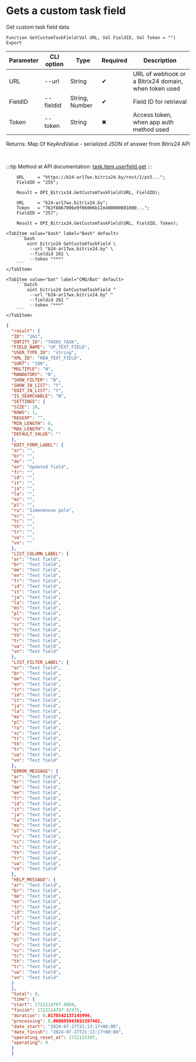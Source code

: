 ﻿---
sidebar_position: 4
---


# Gets a custom task field
 Get custom task field data



`Function GetCustomTaskField(Val URL, Val FieldID, Val Token = "") Export`

  | Parameter | CLI option | Type | Required | Description |
  |-|-|-|-|-|
  | URL | --url | String | &#x2714; | URL of webhook or a Bitrix24 domain, when token used |
  | FieldID | --fieldid | String, Number | &#x2714; | Field ID for retrieval |
  | Token | --token | String | &#x2716; | Access token, when app auth method used |

  
  Returns:  Map Of KeyAndValue - serialized JSON of answer from Bitrix24 API

<br/>

:::tip
Method at API documentation: [task.item.userfield.get](https://dev.1c-bitrix.ru/rest_help/tasks/task/userfield/get.php)
:::
<br/>



```bsl title="1C:Enterprise/OneScript code example"
    URL     = "https://b24-ar17wx.bitrix24.by/rest/1/ps5...";
    FieldID = "255";

    Result = OPI_Bitrix24.GetCustomTaskField(URL, FieldID);

    URL     = "b24-ar17wx.bitrix24.by";
    Token   = "762f8067006e9f06006b12e400000001000...";
    FieldID = "257";

    Result = OPI_Bitrix24.GetCustomTaskField(URL, FieldID, Token);
```
 

 <Tabs>
  
    <TabItem value="bash" label="Bash" default>
        ```bash
            oint bitrix24 GetCustomTaskField \
             --url "b24-ar17wx.bitrix24.by" \
             --fieldid 261 \
             --token "***"
        ```
    </TabItem>
  
    <TabItem value="bat" label="CMD/Bat" default>
        ```batch
            oint bitrix24 GetCustomTaskField ^
             --url "b24-ar17wx.bitrix24.by" ^
             --fieldid 261 ^
             --token "***"
        ```
    </TabItem>
</Tabs>


```json title="Result"
{
  "result": {
  "ID": "261",
  "ENTITY_ID": "TASKS_TASK",
  "FIELD_NAME": "UF_TEXT_FIELD",
  "USER_TYPE_ID": "string",
  "XML_ID": "NEW_TEXT_FIELD",
  "SORT": "100",
  "MULTIPLE": "N",
  "MANDATORY": "N",
  "SHOW_FILTER": "N",
  "SHOW_IN_LIST": "Y",
  "EDIT_IN_LIST": "Y",
  "IS_SEARCHABLE": "N",
  "SETTINGS": {
  "SIZE": 20,
  "ROWS": 1,
  "REGEXP": "",
  "MIN_LENGTH": 0,
  "MAX_LENGTH": 0,
  "DEFAULT_VALUE": ""
  },
  "EDIT_FORM_LABEL": {
  "ar": "",
  "br": "",
  "de": "",
  "en": "Updated field",
  "fr": "",
  "id": "",
  "it": "",
  "ja": "",
  "la": "",
  "ms": "",
  "pl": "",
  "ru": "Izmenennoe pole",
  "sc": "",
  "tc": "",
  "th": "",
  "tr": "",
  "ua": "",
  "vn": ""
  },
  "LIST_COLUMN_LABEL": {
  "ar": "Text field",
  "br": "Text field",
  "de": "Text field",
  "en": "Text field",
  "fr": "Text field",
  "id": "Text field",
  "it": "Text field",
  "ja": "Text field",
  "la": "Text field",
  "ms": "Text field",
  "pl": "Text field",
  "ru": "Text field",
  "sc": "Text field",
  "tc": "Text field",
  "th": "Text field",
  "tr": "Text field",
  "ua": "Text field",
  "vn": "Text field"
  },
  "LIST_FILTER_LABEL": {
  "ar": "Text field",
  "br": "Text field",
  "de": "Text field",
  "en": "Text field",
  "fr": "Text field",
  "id": "Text field",
  "it": "Text field",
  "ja": "Text field",
  "la": "Text field",
  "ms": "Text field",
  "pl": "Text field",
  "ru": "Text field",
  "sc": "Text field",
  "tc": "Text field",
  "th": "Text field",
  "tr": "Text field",
  "ua": "Text field",
  "vn": "Text field"
  },
  "ERROR_MESSAGE": {
  "ar": "Text field",
  "br": "Text field",
  "de": "Text field",
  "en": "Text field",
  "fr": "Text field",
  "id": "Text field",
  "it": "Text field",
  "ja": "Text field",
  "la": "Text field",
  "ms": "Text field",
  "pl": "Text field",
  "ru": "Text field",
  "sc": "Text field",
  "tc": "Text field",
  "th": "Text field",
  "tr": "Text field",
  "ua": "Text field",
  "vn": "Text field"
  },
  "HELP_MESSAGE": {
  "ar": "Text field",
  "br": "Text field",
  "de": "Text field",
  "en": "Text field",
  "fr": "Text field",
  "id": "Text field",
  "it": "Text field",
  "ja": "Text field",
  "la": "Text field",
  "ms": "Text field",
  "pl": "Text field",
  "ru": "Text field",
  "sc": "Text field",
  "tc": "Text field",
  "th": "Text field",
  "tr": "Text field",
  "ua": "Text field",
  "vn": "Text field"
  }
  },
  "total": 0,
  "time": {
  "start": 1722114797.9059,
  "finish": 1722114797.92375,
  "duration": 0.0178542137145996,
  "processing": 0.000695943832397461,
  "date_start": "2024-07-27T21:13:17+00:00",
  "date_finish": "2024-07-27T21:13:17+00:00",
  "operating_reset_at": 1722115397,
  "operating": 0
  }
  }
```
